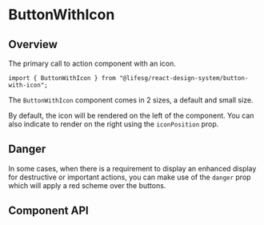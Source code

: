 
<Meta of={ButtonWithIconStories} />

# ButtonWithIcon

## Overview

The primary call to action component with an icon.

```tsx
import { ButtonWithIcon } from "@lifesg/react-design-system/button-with-icon";
```

The `ButtonWithIcon` component comes in 2 sizes, a default and small size.

<Canvas of={ButtonWithIconStories.Default} />

By default, the icon will be rendered on the left of the component.
You can also indicate to render on the right using the `iconPosition` prop.

<Canvas of={ButtonWithIconStories.RightPositioned} />

## Danger

In some cases, when there is a requirement to display an enhanced display for
destructive or important actions, you can make use of the `danger` prop which will
apply a red scheme over the buttons.

<Canvas of={ButtonWithIconStories.Danger} />

## Component API

<PropsTable />
